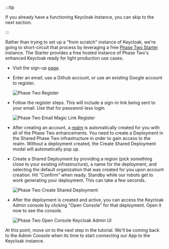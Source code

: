 :::tip

If you already have a functioning Keycloak instance, you can skip to the next section.

:::

Rather than trying to set up a "from scratch" instance of Keycloak, we're going to short-circuit that process by leveraging a free [Phase Two Starter](https://phasetwo.io/) instance. The Starter provides a free hosted instance of Phase Two's enhanced Keycloak ready for light production use cases.

- Visit the sign-up [page](https://phasetwo.io/dashboard/).
- Enter an email, use a Github account, or use an existing Google account to register.

  ![Phase Two Register](/blog/starter_instructions/register.png)

- Follow the register steps. This will include a sign-in link being sent to your email. Use that for password-less login.

  ![Phase Two Email Magic Link Register](/blog/starter_instructions/email_link.png)

- After creating an account, a [realm](https://www.youtube.com/watch?v=ZTFlc-3pG1M) is automatically created for you with all of the Phase Two enhancements. You need to create a Deployment in the Shared Phase Two infrastructure in order to gain access to the realm. Without a deployment created, the Create Shared Deployment modal will automatically pop up.
- Create a Shared Deployment by providing a region (pick something close to your existing infrastructure), a name for the deployment, and selecting the default organization that was created for you upon account creation. Hit "Confirm" when ready. Standby while our robots get to work generating your deployment. This can take a few seconds.

  ![Phase Two Create Shared Deployment](/blog/starter_instructions/create_shared_deployment.png)

- After the deployment is created and active, you can access the Keycloak Admin console by clicking "Open Console" for that deployment. Open it now to see the console.

  ![Phase Two Open Console Keycloak Admin UI](/blog/starter_instructions/deployments.png)

At this point, move on to the next step in the tutorial. We'll be coming back to the Admin Console when its time to start connecting our App to the Keycloak instance.
